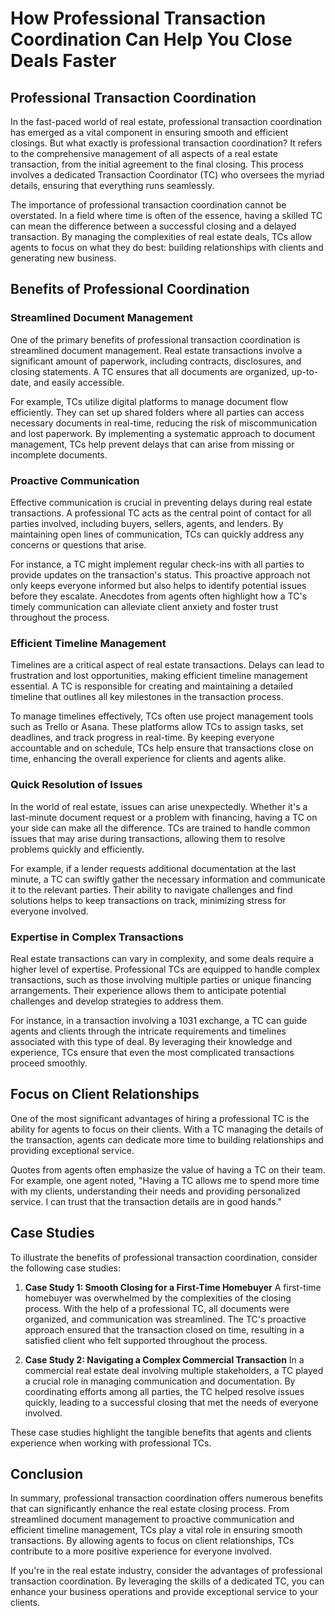 # How Professional Transaction Coordination Can Help You Close Deals Faster

## Professional Transaction Coordination

In the fast-paced world of real estate, professional transaction coordination has emerged as a vital component in ensuring smooth and efficient closings. But what exactly is professional transaction coordination? It refers to the comprehensive management of all aspects of a real estate transaction, from the initial agreement to the final closing. This process involves a dedicated Transaction Coordinator (TC) who oversees the myriad details, ensuring that everything runs seamlessly.

The importance of professional transaction coordination cannot be overstated. In a field where time is often of the essence, having a skilled TC can mean the difference between a successful closing and a delayed transaction. By managing the complexities of real estate deals, TCs allow agents to focus on what they do best: building relationships with clients and generating new business.

## Benefits of Professional Coordination

### Streamlined Document Management

One of the primary benefits of professional transaction coordination is streamlined document management. Real estate transactions involve a significant amount of paperwork, including contracts, disclosures, and closing statements. A TC ensures that all documents are organized, up-to-date, and easily accessible.

For example, TCs utilize digital platforms to manage document flow efficiently. They can set up shared folders where all parties can access necessary documents in real-time, reducing the risk of miscommunication and lost paperwork. By implementing a systematic approach to document management, TCs help prevent delays that can arise from missing or incomplete documents.

### Proactive Communication

Effective communication is crucial in preventing delays during real estate transactions. A professional TC acts as the central point of contact for all parties involved, including buyers, sellers, agents, and lenders. By maintaining open lines of communication, TCs can quickly address any concerns or questions that arise.

For instance, a TC might implement regular check-ins with all parties to provide updates on the transaction's status. This proactive approach not only keeps everyone informed but also helps to identify potential issues before they escalate. Anecdotes from agents often highlight how a TC's timely communication can alleviate client anxiety and foster trust throughout the process.

### Efficient Timeline Management

Timelines are a critical aspect of real estate transactions. Delays can lead to frustration and lost opportunities, making efficient timeline management essential. A TC is responsible for creating and maintaining a detailed timeline that outlines all key milestones in the transaction process.

To manage timelines effectively, TCs often use project management tools such as Trello or Asana. These platforms allow TCs to assign tasks, set deadlines, and track progress in real-time. By keeping everyone accountable and on schedule, TCs help ensure that transactions close on time, enhancing the overall experience for clients and agents alike.

### Quick Resolution of Issues

In the world of real estate, issues can arise unexpectedly. Whether it's a last-minute document request or a problem with financing, having a TC on your side can make all the difference. TCs are trained to handle common issues that may arise during transactions, allowing them to resolve problems quickly and efficiently.

For example, if a lender requests additional documentation at the last minute, a TC can swiftly gather the necessary information and communicate it to the relevant parties. Their ability to navigate challenges and find solutions helps to keep transactions on track, minimizing stress for everyone involved.

### Expertise in Complex Transactions

Real estate transactions can vary in complexity, and some deals require a higher level of expertise. Professional TCs are equipped to handle complex transactions, such as those involving multiple parties or unique financing arrangements. Their experience allows them to anticipate potential challenges and develop strategies to address them.

For instance, in a transaction involving a 1031 exchange, a TC can guide agents and clients through the intricate requirements and timelines associated with this type of deal. By leveraging their knowledge and experience, TCs ensure that even the most complicated transactions proceed smoothly.

## Focus on Client Relationships

One of the most significant advantages of hiring a professional TC is the ability for agents to focus on their clients. With a TC managing the details of the transaction, agents can dedicate more time to building relationships and providing exceptional service.

Quotes from agents often emphasize the value of having a TC on their team. For example, one agent noted, "Having a TC allows me to spend more time with my clients, understanding their needs and providing personalized service. I can trust that the transaction details are in good hands."

## Case Studies

To illustrate the benefits of professional transaction coordination, consider the following case studies:

1. **Case Study 1: Smooth Closing for a First-Time Homebuyer**
   A first-time homebuyer was overwhelmed by the complexities of the closing process. With the help of a professional TC, all documents were organized, and communication was streamlined. The TC's proactive approach ensured that the transaction closed on time, resulting in a satisfied client who felt supported throughout the process.

2. **Case Study 2: Navigating a Complex Commercial Transaction**
   In a commercial real estate deal involving multiple stakeholders, a TC played a crucial role in managing communication and documentation. By coordinating efforts among all parties, the TC helped resolve issues quickly, leading to a successful closing that met the needs of everyone involved.

These case studies highlight the tangible benefits that agents and clients experience when working with professional TCs.

## Conclusion

In summary, professional transaction coordination offers numerous benefits that can significantly enhance the real estate closing process. From streamlined document management to proactive communication and efficient timeline management, TCs play a vital role in ensuring smooth transactions. By allowing agents to focus on client relationships, TCs contribute to a more positive experience for everyone involved.

If you're in the real estate industry, consider the advantages of professional transaction coordination. By leveraging the skills of a dedicated TC, you can enhance your business operations and provide exceptional service to your clients.